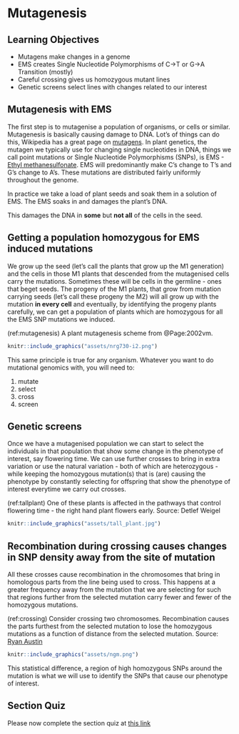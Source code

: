 # Mutagenesis

## Learning Objectives
 
 * Mutagens make changes in a genome
 * EMS creates Single Nucleotide Polymorphisms of C->T or G->A Transition (mostly)
 * Careful crossing gives us homozygous mutant lines
 * Genetic screens select lines with changes related to our interest

## Mutagenesis with EMS

The first step is to mutagenise a population of organisms, or cells or similar. Mutagenesis is basically causing damage to DNA. Lot's of things can do this, Wikipedia has a great page on [mutagens](https://en.wikipedia.org/wiki/Mutagen). In plant genetics, the mutagen we typically use for changing single nucleotides in DNA, things we call point mutations or Single Nucleotide Polymorphisms (SNPs), is EMS - [Ethyl methanesulfonate](https://en.wikipedia.org/wiki/Ethyl_methanesulfonate). EMS will predominantly make C's change to T's and G's change to A's. These mutations are distributed fairly uniformly throughout the genome.

In practice we take a load of plant seeds and soak them in a solution of EMS. The EMS soaks in and damages the plant's DNA. 

This damages the DNA in **some** but **not all** of the cells in the seed.

## Getting a population homozygous for EMS induced mutations

We grow up the seed (let's call the plants that grow up the M1 generation) and the cells in those M1 plants that descended from the mutagenised cells carry the mutations. Sometimes these will be cells in the germline - ones that beget seeds. The progeny of the M1 plants, that grow from mutation carrying seeds (let's call these progeny the M2) will all grow up with the mutation **in every cell** and eventually, by identifying the progeny plants carefully, we can get a population of plants which are homozygous for all the EMS SNP mutations we induced.  

(ref:mutagenesis) A plant mutagenesis scheme from @Page:2002vm.

```r
knitr::include_graphics("assets/nrg730-i2.png") 
```

This same principle is true for any organism. Whatever you want to do mutational genomics with, you will need to:

 1. mutate
 2. select
 3. cross
 4. screen 

## Genetic screens  

Once we have a mutagenised population we can start to select the individuals in that population that show some change in the phenotype of interest, say flowering time. We can use further crosses to bring in extra variation or use the natural variation - both of which are heterozygous - while keeping the homozygous mutation(s) that is (are) causing the phenotype by constantly selecting for offspring that show the phenotype of interest everytime we carry out crosses.  

(ref:tallplant) One of these plants is affected in the pathways that control flowering time - the right hand plant flowers early. Source: Detlef Weigel

```r
knitr::include_graphics("assets/tall_plant.jpg") 
```

## Recombination during crossing causes changes in SNP density away from the site of mutation

All these crosses cause recombination in the chromosomes that bring in homologous parts from the line being used to cross. This happens at a greater frequency away from the mutation that we are selecting for such that regions further from the selected mutation carry fewer and fewer of the homozygous mutations.  

(ref:crossing) Consider crossing two chromosomes. Recombination causes the parts furthest from the selected mutation to lose the homozygous mutations as a function of distance from the selected mutation. Source: [Ryan Austin](http://bar.utoronto.ca/ngm/description.html)

```r
knitr::include_graphics("assets/ngm.png") 
```

This statistical difference, a region of high homozygous SNPs around the mutation is what we will use to identify the SNPs that cause our phenotype of interest.

## Section Quiz

Please now complete the section quiz at [this link](https://goo.gl/forms/RLGLndlcEcoV8c742)
